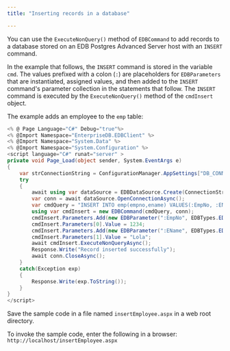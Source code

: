 ```yaml
---
title: "Inserting records in a database"

---
```


<div id="inserting_records_in_a_database" class="registered_link"></div>

You can use the `ExecuteNonQuery()` method of `EDBCommand` to add records to a database stored on an EDB Postgres Advanced Server host with an `INSERT` command.

In the example that follows, the `INSERT` command is stored in the variable `cmd`. The values prefixed with a colon (`:`) are placeholders for `EDBParameters` that are instantiated, assigned values, and then added to the `INSERT` command's parameter collection in the statements that follow. The `INSERT` command is executed by the `ExecuteNonQuery()` method of the `cmdInsert` object.

The example adds an employee to the `emp` table:

```csharp
<% @ Page Language="C#" Debug="true"%>
<% @Import Namespace="EnterpriseDB.EDBClient" %>
<% @Import Namespace="System.Data" %>
<% @Import Namespace="System.Configuration" %>
<script language="C#" runat="server" >
private void Page_Load(object sender, System.EventArgs e)
{
	var strConnectionString = ConfigurationManager.AppSettings["DB_CONN_STRING"];
	try
	{
		await using var dataSource = EDBDataSource.Create(ConnectionString);
		var conn = await dataSource.OpenConnectionAsync();
		var cmdQuery = "INSERT INTO emp(empno,ename) VALUES(:EmpNo, :EName)";
		using var cmdInsert = new EDBCommand(cmdQuery, conn);
		cmdInsert.Parameters.Add(new EDBParameter(":EmpNo", EDBTypes.EDBDbType.Integer));
		cmdInsert.Parameters[0].Value = 1234;
		cmdInsert.Parameters.Add(new EDBParameter(":EName", EDBTypes.EDBDbType.Text));
		cmdInsert.Parameters[1].Value = "Lola";
		await cmdInsert.ExecuteNonQueryAsync();
		Response.Write("Record inserted successfully");
		await conn.CloseAsync();
	}
	catch(Exception exp)
    {
		Response.Write(exp.ToString());
	}
}
</script>
```

Save the sample code in a file named `insertEmployee.aspx` in a web root directory. 

To invoke the sample code, enter the following in a browser: `http://localhost/insertEmployee.aspx`

